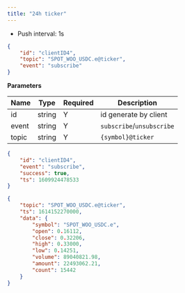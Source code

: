 ```yaml
---
title: "24h ticker"
---
```


- Push interval: 1s

```json
{
    "id": "clientID4",
    "topic": "SPOT_WOO_USDC.e@ticker",
    "event": "subscribe"
}
```

**Parameters**

| Name   | Type   | Required | Description                              |
| ------ | ------ | -------- | ---------------------------------------- |
| id     | string | Y        | id generate by client                    |
| event  | string | Y        | `subscribe`/`unsubscribe`                |
| topic  | string | Y        | `{symbol}@ticker`                        |

<RequestExample>

```json Response
{
    "id": "clientID4",
    "event": "subscribe",
    "success": true,
    "ts": 1609924478533
}
```
</RequestExample>

<ResponseExample>

```json Subscribed Message
{
    "topic": "SPOT_WOO_USDC.e@ticker",
    "ts": 1614152270000,
    "data": {
        "symbol": "SPOT_WOO_USDC.e",
        "open": 0.16112,
        "close": 0.32206,
        "high": 0.33000,
        "low": 0.14251,
        "volume": 89040821.98,
        "amount": 22493062.21,
        "count": 15442
    }
}
```

</ResponseExample>